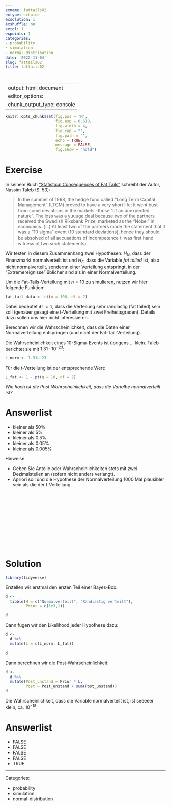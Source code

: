 ```yaml
---
exname: fattails02
extype: schoice
exsolution: 1
exshuffle: no
extol: 1
expoints: 1
categories:
- probability
- simulation
- normal-distribution
date: '2022-11-04'
slug: fattails02
title: fattails02

---
```



---
output: html_document
editor_options: 
  chunk_output_type: console
---






```r
knitr::opts_chunk$set(fig.pos = 'H',
                      fig.asp = 0.618,
                      fig.width = 4,
                      fig.cap = "", 
                      fig.path = "",
                      echo = TRUE, 
                      message = FALSE,
                      fig.show = "hold")
```







# Exercise

In seinem Buch ["Statistical Consequences of Fat Tails"](https://nassimtaleb.org/2020/01/final-version-fat-tails/) schreibt der Autor, Nassim Taleb (S. 53):


>   In the summer of 1998, the hedge fund called "Long Term Capital Management" (LTCM) proved to have a very short life; it went bust from some deviations in the markets –those "of an unexpected nature". The loss was a yuuuge deal because two of the partners received the Swedish Riksbank Prize, marketed as the "Nobel" in economics. (...)  At least two of the partners made the statement that it was a "10 sigma" event (10 standard deviations), hence they should be absolved of all accusations of incompetence (I was ﬁrst hand witness of two such statements).

Wir testen in diesem Zusammenhang zwei Hypothesen: $H_N$, dass der Finanzmarkt normalverteilt ist und $H_F$, dass die Variable *fat tailed* ist, also nicht normalverteilt, sondernn einer Verteilung entspringt, in der "Extremereignisse" üblicher sind als in einer Normalverteilung.


Um die Fat-Tails-Verteilung mit $n=10$ zu simulieren, nutzen wir hier folgende Funktion:

```r
fat_tail_data <- rt(n = 100, df = 2)
```

Dabei bedeutet `df = 1`, dass die Verteilung sehr randlastig (fat tailed) sein soll (genauer gesagt eine t-Verteilung mit zwei Freiheitsgraden).
Details dazu sollen uns hier nicht interessieren.

Berechnen wir die Wahrscheinlichkeit, dass die Daten einer Normalverteilung entspringen (und nicht der Fat-Tail-Verteilung).


Die Wahrscheinlichkeit eines 10-Sigma-Events ist übrigens ... klein. Taleb berichtet sie mit $1.31 \cdot 10^{-23}$:

```r
L_norm <- 1.31e-23
```


Für die t-Verteilung ist der entsprechende Wert:

```r
L_fat <- 1 - pt(q = 10, df = 2)
```


*Wie hoch ist die Post-Wahrscheinlichkeit, dass die Varialbe normalverteilt ist?*


Answerlist
==========
* kleiner als 50%
* kleiner als 5%
* kleiner als 0.5%
* kleiner als 0.05%
* kleiner als 0.005%


Hinweise:

- Geben Sie Anteile oder Wahrscheinlichkeiten stets mit zwei Dezimalstellen an (sofern nicht anders verlangt).
- Apriori soll und die Hypothese der Normalverteilung 1000 Mal plausibler sein als die der t-Verteilung.


</br>
</br>
</br>
</br>
</br>
</br>
</br>
</br>
</br>
</br>

# Solution


```r
library(tidyverse)
```


Erstellen wir erstmal den ersten Teil einer Bayes-Box:

```r
d <-
  tibble(H = c("Normalverteilt", "Randlastig verteilt"),
         Prior = c(1e3,1))

d
```

Dann fügen wir den Likelihood jeder Hypothese dazu:

```r
d <-
  d %>% 
  mutate(L = c(L_norm, L_fat))

d
```


Dann berechnen wir die Post-Wahrscheinlichkeit:

```r
d <-
  d %>% 
  mutate(Post_unstand = Prior * L,
         Post = Post_unstand / sum(Post_unstand))
d
```


Die Wahrscheinlichkeit, dass die Variable normalverteilt ist, ist seeeeer klein, ca. $10^{-18}$.


Answerlist
==========
* FALSE
* FALSE
* FALSE
* FALSE
* TRUE




---

Categories: 

- probability
- simulation
- normal-distribution

